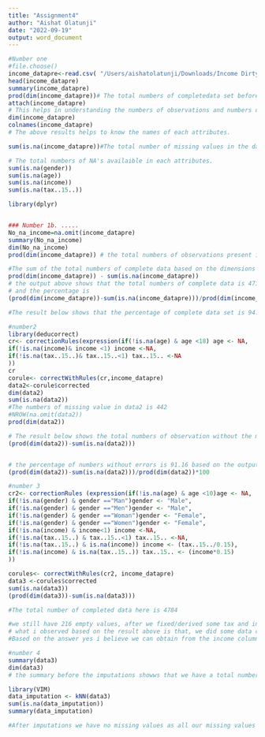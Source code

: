 ```yaml
---
title: "Assignment4"
author: "Aishat Olatunji"
date: "2022-09-19"
output: word_document
---
```


```r
#Number one
#file.choose()
income_datapre<-read.csv( "/Users/aishatolatunji/Downloads/Income Dirty Data.csv")
head(income_datapre)
summary(income_datapre)
prod(dim(income_datapre))# The total numbers of completedata set before imputations
attach(income_datapre)
# This helps in understanding the numbers of observations and numbers of attributes in the dataset
dim(income_datapre)
colnames(income_datapre)
# The above results helps to know the names of each attributes.

sum(is.na(income_datapre))#The total number of missing values in the data set is 290 variables

# The total numbers of NA's availaible in each attributes.
sum(is.na(gender))
sum(is.na(age))
sum(is.na(income))
sum(is.na(tax..15..))

library(dplyr)


### Number 1b. .....
No_na_income=na.omit(income_datapre)
summary(No_na_income)
dim(No_na_income)
prod(dim(income_datapre)) # the total numbers of observations present in the data set.

#The sum of the total numbers of complete data based on the dimensions and the percentage of the total numbers are given below;
prod(dim(income_datapre)) - sum(is.na(income_datapre))
# the output above shows that the total numbers of complete data is 4710.
# and the percentage is
(prod(dim(income_datapre))-sum(is.na(income_datapre)))/prod(dim(income_datapre))*100

#The result below shows that the percentage of complete data set is 94.2%
```

```r
#number2
library(deducorrect)
cr<- correctionRules(expression(if(!is.na(age) & age <18) age <- NA,
if(!is.na(income)& income <1) income <-NA, 
if(!is.na(tax..15..)& tax..15..<1) tax..15.. <-NA
))
cr
corule<- correctWithRules(cr,income_datapre)
data2<-corule$corrected
dim(data2)
sum(is.na(data2))
#The numbers of missing value in data2 is 442
#NROW(na.omit(data2))
prod(dim(data2))

# The result below shows the total numbers of observation without the missing values which is 4558.
(prod(dim(data2))-sum(is.na(data2)))


# the percentage of numbers without errors is 91.16 based on the output below.
(prod(dim(data2))-sum(is.na(data2)))/prod(dim(data2))*100
```
```r
#number 3
cr2<- correctionRules (expression(if(!is.na(age) & age <10)age <- NA,
if(!is.na(gender) & gender =="Man")gender <- "Male",
if(!is.na(gender) & gender =="Men")gender <- "Male",
if(!is.na(gender) & gender =="Woman")gender <- "Female",
if(!is.na(gender) & gender =="Women")gender <- "Female",
if(!is.na(income) & income<1) income <-NA, 
if(!is.na(tax..15..) & tax..15..<1) tax..15.. <-NA, 
if(!is.na(tax..15..) & is.na(income)) income <- (tax..15../0.15),
if(!is.na(income) & is.na(tax..15..)) tax..15.. <- (income*0.15)
))

corules<- correctWithRules(cr2, income_datapre)
data3 <-corules$corrected
sum(is.na(data3))
(prod(dim(data3))-sum(is.na(data3)))

#The total number of completed data here is 4784

#we still have 216 empty values, after we fixed/derived some tax and income values
# what i observed based on the result above is that, we did some data cleansing to make our data consistence and change all our iregular gender patterns to the right format.
#Based on the answer yes i believe we can obtain from the income column to reduce the the numbers of missing values contained in the data set.

```


```r
#number 4
summary(data3)
dim(data3)
# the summary before the imputations showws that we have a total number of 5000 observations

library(VIM)
data_imputation <- kNN(data3)
sum(is.na(data_imputation))
summary(data_imputation)

#After imputations we have no missing values as all our missing values has been replaced by infered metthod.

```
